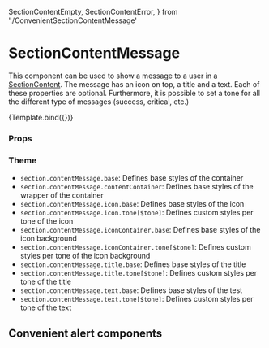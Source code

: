   SectionContentEmpty,
  SectionContentError,
} from './ConvenientSectionContentMessage'

<Meta
  title="Components/Section/SectionContentMessage"
  component={SectionContentMessage}
/>

# SectionContentMessage

This component can be used to show a message to a user in a [SectionContent](/docs/components-section-sectioncontent--default-story).
The message has an icon on top, a title and a text. Each of these properties are optional.
Furthermore, it is possible to set a tone for all the different type of messages (success, critical, etc.)


<Canvas>
  <Story
    name="Default"
    args={{
      icon: IconList,
      title: 'No users found',
      text: 'There are no items in this list at the moment.',
      tone: Tone.neutral,
    }}
  >
    {Template.bind({})}
  </Story>
</Canvas>

### Props

<ArgsTable story="Default" />

### Theme

- `section.contentMessage.base`: Defines base styles of the container
- `section.contentMessage.contentContainer`: Defines base styles of the wrapper of the container
- `section.contentMessage.icon.base`: Defines base styles of the icon
- `section.contentMessage.icon.tone[$tone]`: Defines custom styles per tone of the icon
- `section.contentMessage.iconContainer.base`: Defines base styles of the icon background
- `section.contentMessage.iconContainer.tone[$tone]`: Defines custom styles per tone of the icon background
- `section.contentMessage.title.base`: Defines base styles of the title
- `section.contentMessage.title.tone[$tone]`: Defines custom styles per tone of the title
- `section.contentMessage.text.base`: Defines base styles of the test
- `section.contentMessage.text.tone[$tone]`: Defines custom styles per tone of the text

## Convenient alert components

<Canvas>
  <Story name="SectionContentError">
    <SectionContentError
      title="Server Error"
      text="The server could not handle the request! Try again"
    />
  </Story>
  <Story name="SectionContentEmpty">
    <SectionContentEmpty
      title="No users found"
      text="There are no items in this list at the moment."
    />
  </Story>
</Canvas>
